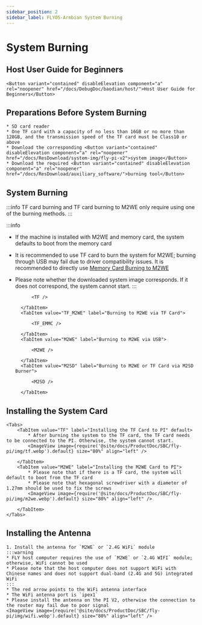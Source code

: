 ```yaml
---
sidebar_position: 2
sidebar_label: FLYOS-Armbian System Burning
---
```




# System Burning

## Host User Guide for Beginners

    <Button variant="contained" disableElevation component="a" rel="noopener" href="/docs/DebugDoc/baodian/host/">Host User Guide for Beginners</Button>

## Preparations Before System Burning

    * SD card reader
    * One TF card with a capacity of no less than 16GB or no more than 128GB, and the transmission speed of the TF card must be Class10 or above
    * Download the corresponding <Button variant="contained" disableElevation component="a" rel="noopener" href="/docs/ResDownload/system-img/fly-pi-v2">system image</Button>
    * Download the required <Button variant="contained" disableElevation component="a" rel="noopener" href="/docs/ResDownload/auxiliary_software/">burning tool</Button>

## System Burning

:::info
TF card burning and TF card burning to M2WE only require using one of the burning methods.
:::

:::info
* If the machine is installed with M2WE and memory card, the system defaults to boot from the memory card
* It is recommended to use TF card to burn the system for M2WE; burning through USB may fail due to driver compatibility issues. It is recommended to directly use [Memory Card Burning to M2WE](https://mellow-next.klipper.cn/docs/ProductDoc/SBC/fly-pi-v2/fly-os)
* Please note whether the downloaded system image corresponds. If it does not correspond, the system cannot start.
:::

    <Tabs>
        <TabItem value="TF" label="Burning to TF Card" default>
            
            <TF />
            
        </TabItem>
        <TabItem value="TF_M2WE" label="Burning to M2WE via TF Card">
            
            <TF_EMMC />

        </TabItem>
        <TabItem value="M2WE" label="Burning to M2WE via USB">
            
            <M2WE />

        </TabItem>
        <TabItem value="M2SD" label="Burning to M2WE or TF Card via M2SD Burner">
            
            <M2SD />

        </TabItem>
    </Tabs>

## Installing the System Card

    <Tabs>
        <TabItem value="TF" label="Installing the TF Card to PI" default>
            * After burning the system to the TF card, the TF card needs to be connected to the PI. Otherwise, the system cannot start.
            <ImageView image={require('@site/docs/ProductDoc/SBC/fly-pi/img/tf.webp').default} size="80%" align="left" />  

        </TabItem>
        <TabItem value="M2WE" label="Installing the M2WE Card to PI">
            * Please note that if there is a TF card, the system will default to boot from the TF card
            * Please note that hexagonal screwdriver with a diameter of 1.27mm should be used to fix the screws
            <ImageView image={require('@site/docs/ProductDoc/SBC/fly-pi/img/m2we.webp').default} size="80%" align="left" />  

        </TabItem>
    </Tabs>


## Installing the Antenna

    1. Install the antenna for `M2WE` or `2.4G WiFi` module
    :::warning
    * FLY host computer requires the use of `M2WE` or `2.4G WIFI` module; otherwise, WiFi cannot be used
    * Please note that the host computer does not support WiFi with Chinese names and does not support dual-band (2.4G and 5G) integrated WiFi
    :::
    * The red arrow points to the WiFi antenna interface
    * The WiFi antenna port is `ipex1`
    * Please install the antenna on the PI V2, otherwise the connection to the router may fail due to poor signal
    <ImageView image={require('@site/docs/ProductDoc/SBC/fly-pi/img/wifi.webp').default} size="80%" align="left" /> 

